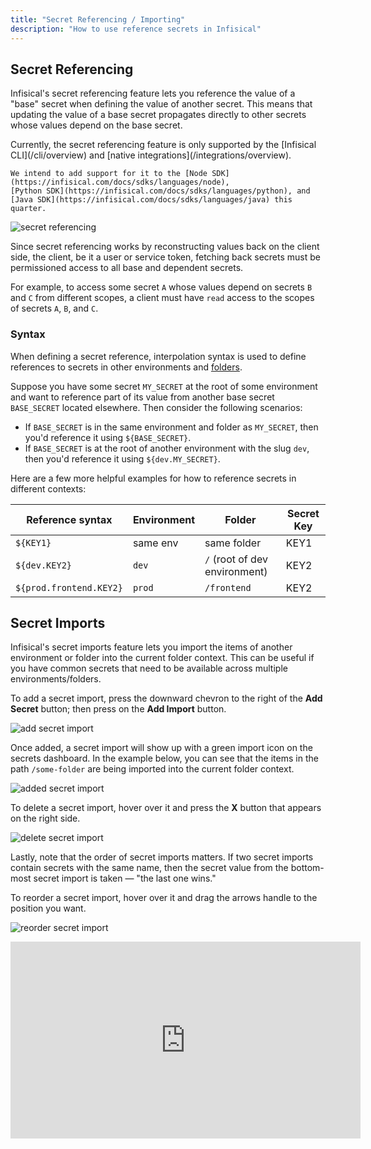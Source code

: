 ```yaml
---
title: "Secret Referencing / Importing"
description: "How to use reference secrets in Infisical"
---
```


## Secret Referencing

Infisical's secret referencing feature lets you reference the value of a "base" secret when defining the value of another secret.
This means that updating the value of a base secret propagates directly to other secrets whose values depend on the base secret.

<Note>
    Currently, the secret referencing feature is only supported by the 
    [Infisical CLI](/cli/overview) and [native integrations](/integrations/overview).

    We intend to add support for it to the [Node SDK](https://infisical.com/docs/sdks/languages/node), 
    [Python SDK](https://infisical.com/docs/sdks/languages/python), and [Java SDK](https://infisical.com/docs/sdks/languages/java) this quarter.
</Note>

![secret referencing](../../images/platform/secret-references-imports/secret-reference.png)

Since secret referencing works by reconstructing values back on the client side, the client, be it a user or service token, fetching back secrets 
must be permissioned access to all base and dependent secrets.

For example, to access some secret `A` whose values depend on secrets `B` and `C` from different scopes, a client must have `read` access to the scopes of secrets `A`, `B`, and `C`.

### Syntax

When defining a secret reference, interpolation syntax is used to define references to secrets in other environments and [folders](./folder).

Suppose you have some secret `MY_SECRET` at the root of some environment and want to reference part of its value from another base secret `BASE_SECRET` located elsewhere.
Then consider the following scenarios:

- If `BASE_SECRET` is in the same environment and folder as `MY_SECRET`, then you'd reference it using `${BASE_SECRET}`.
- If `BASE_SECRET` is at the root of another environment with the slug `dev`, then you'd reference it using `${dev.MY_SECRET}`.

Here are a few more helpful examples for how to reference secrets in different contexts:

| Reference syntax                | Environment | Folder       | Secret Key |
| --------------------- | ----------- | ------------ | ---------- |
| `${KEY1}`               | same env    | same folder | KEY1       |
| `${dev.KEY2}`           | `dev`         | `/` (root of dev environment)            | KEY2       |
| `${prod.frontend.KEY2}` | `prod`        | `/frontend`    | KEY2       |

## Secret Imports

Infisical's secret imports feature lets you import the items of another environment or folder into the current folder context.
This can be useful if you have common secrets that need to be available across multiple environments/folders.

To add a secret import, press the downward chevron to the right of the **Add Secret** button; then press on the **Add Import** button.

![add secret import](../../images/platform/secret-references-imports/secret-import-add.png)

Once added, a secret import will show up with a green import icon on the secrets dashboard.
In the example below, you can see that the items in the path `/some-folder` are being imported into
the current folder context.

![added secret import](../../images/platform/secret-references-imports/secret-import-added.png)

To delete a secret import, hover over it and press the **X** button that appears on the right side.

![delete secret import](../../images/platform/secret-references-imports/secret-import-delete.png)

Lastly, note that the order of secret imports matters. If two secret imports contain secrets with the same name, then the secret value from the bottom-most secret import is taken — "the last one wins."

To reorder a secret import, hover over it and drag the arrows handle to the position you want.

![reorder secret import](../../images/platform/secret-references-imports/secret-import-reorder.png)

<iframe width="560" height="315" src="https://www.youtube.com/embed/o11bMU0pXRs?si=dCprt3xLWPrSOJxy" title="YouTube video player" frameborder="0" allow="accelerometer; autoplay; clipboard-write; encrypted-media; gyroscope; picture-in-picture; web-share" allowfullscreen></iframe>
